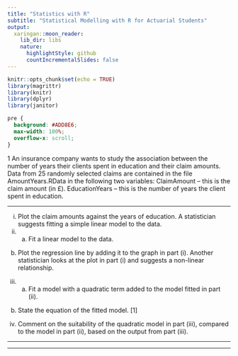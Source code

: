 ```yaml
---
title: "Statistics with R"
subtitle: "Statistical Modelling with R for Actuarial Students"
output:
  xaringan::moon_reader:
    lib_dir: libs
    nature:
      highlightStyle: github
      countIncrementalSlides: false
---
```


```r
knitr::opts_chunk$set(echo = TRUE)
library(magrittr)
library(knitr)
library(dplyr)
library(janitor)


```

```css
pre {
  background: #ADD8E6;
  max-width: 100%;
  overflow-x: scroll;
}
```

1 An insurance company wants to study the association between the number of years
their clients spent in education and their claim amounts.
Data from 25 randomly selected claims are contained in the file
AmountYears.RData in the following two variables:
ClaimAmount – this is the claim amount (in £).
EducationYears – this is the number of years the client spent in education.

---

(i) Plot the claim amounts against the years of education. 
A statistician suggests fitting a simple linear model to the data.
(ii) (a) Fit a linear model to the data. 
(b) Plot the regression line by adding it to the graph in part (i). 
Another statistician looks at the plot in part (i) and suggests a non-linear relationship.
(iii) (a) Fit a model with a quadratic term added to the model fitted in part (ii).

(b) State the equation of the fitted model. [1]
(iv) Comment on the suitability of the quadratic model in part (iii), compared to
the model in part (ii), based on the output from part (iii). 


---

---
